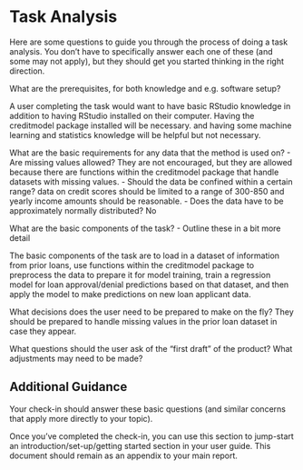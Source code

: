 # Task Analysis {.appendix}

Here are some questions to guide you through the process of doing a task analysis. You don't have to specifically answer each one of these (and some may not apply), but they should get you started thinking in the right direction.

What are the prerequisites, for both knowledge and e.g. software setup?

A user completing the task would want to have basic RStudio knowledge in addition to having RStudio installed on their computer. Having the creditmodel package installed will be necessary. and having some machine learning and statistics knowledge will be helpful but not necessary.

What are the basic requirements for any data that the method is used on? 
- Are missing values allowed? 
They are not encouraged, but they are allowed because there are functions within the creditmodel package that handle datasets with missing values.
- Should the data be confined within a certain range? 
data on credit scores should be limited to a range of 300-850 and yearly income amounts should be reasonable.
- Does the data have to be approximately normally distributed?
No

What are the basic components of the task? - Outline these in a bit more detail

The basic components of the task are to load in a dataset of information from prior loans, use functions within the creditmodel package to preprocess the data to prepare it for model training, train a regression model for loan approval/denial predictions based on that dataset, and then apply the model to make predictions on new loan applicant data.

What decisions does the user need to be prepared to make on the fly?
They should be prepared to handle missing values in the prior loan dataset in case they appear.

What questions should the user ask of the "first draft" of the product? What adjustments may need to be made?

## Additional Guidance

Your check-in should answer these basic questions (and similar concerns that apply more directly to your topic).

Once you've completed the check-in, you can use this section to jump-start an introduction/set-up/getting started section in your user guide. This document should remain as an appendix to your main report.
